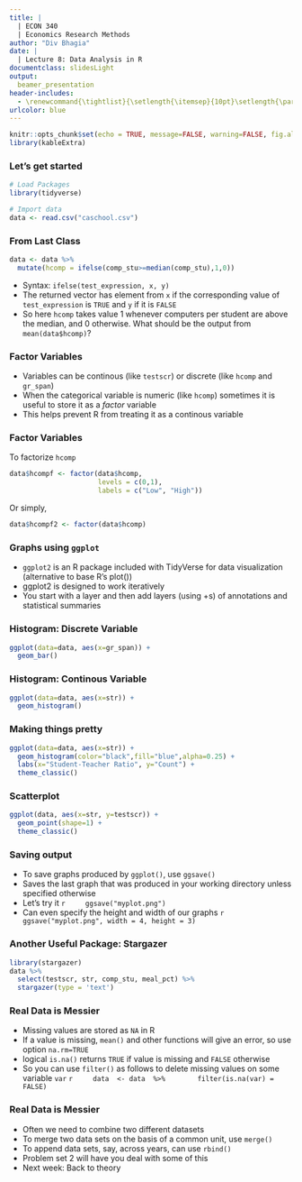 ```yaml
---
title: |
  | ECON 340  
  | Economics Research Methods
author: "Div Bhagia"
date: |
  | Lecture 8: Data Analysis in R
documentclass: slidesLight
output:
  beamer_presentation
header-includes:
  - \renewcommand{\tightlist}{\setlength{\itemsep}{10pt}\setlength{\parskip}{0pt}}
urlcolor: blue
---
```


```r
knitr::opts_chunk$set(echo = TRUE, message=FALSE, warning=FALSE, fig.align="center")
library(kableExtra)
```

### Let's get started
```r
# Load Packages
library(tidyverse)

# Import data
data <- read.csv("caschool.csv")
```

### From Last Class

```r
data <- data %>% 
  mutate(hcomp = ifelse(comp_stu>=median(comp_stu),1,0))
```

-   Syntax: `ifelse(test_expression, x, y)`
-   The returned vector has element from `x` if the corresponding value of `test_expression` is `TRUE` and `y` if it is `FALSE`
-   So here `hcomp` takes value 1 whenever computers per student are above the median, and 0 otherwise. What should be the output from `mean(data$hcomp)`?

### Factor Variables
-   Variables can be continous (like `testscr`) or discrete (like `hcomp` and `gr_span`)
-   When the categorical variable is numeric (like `hcomp`) sometimes it is useful to store it as a _factor_ variable
-   This helps prevent R from treating it as a continous variable

### Factor Variables
To factorize `hcomp`

```r
data$hcompf <- factor(data$hcomp, 
                      levels = c(0,1),
                      labels = c("Low", "High"))
```

Or simply,
```r
data$hcompf2 <- factor(data$hcomp)
```

### Graphs using `ggplot`

-   `ggplot2` is an R package included with TidyVerse for data visualization (alternative to base R's plot())
-   ggplot2 is designed to work iteratively
-   You start with a layer and then add layers (using +s) of annotations and statistical summaries

### Histogram: Discrete Variable
\vspace{-0.75em}
```r
ggplot(data=data, aes(x=gr_span)) +
  geom_bar()
```

### Histogram: Continous Variable
\vspace{-0.75em}
```r
ggplot(data=data, aes(x=str)) +
  geom_histogram()
```

### Making things pretty
\vspace{-0.75em}
```r
ggplot(data=data, aes(x=str)) +
  geom_histogram(color="black",fill="blue",alpha=0.25) +
  labs(x="Student-Teacher Ratio", y="Count") +
  theme_classic()
```

### Scatterplot
\vspace{-0.75em}
```r
ggplot(data, aes(x=str, y=testscr)) +
  geom_point(shape=1) +
  theme_classic()
```


### Saving output

- To save graphs produced by `ggplot()`, use `ggsave()`
- Saves the last graph that was produced in your working directory unless specified otherwise
- Let's try it 
    ```r
    ggsave("myplot.png")
    ```
- Can even specify the height and width of our graphs
    ```r
    ggsave("myplot.png", width = 4, height = 3)
    ```

### Another Useful Package: Stargazer
\vspace{-0.75em}
```r
library(stargazer)
data %>%
  select(testscr, str, comp_stu, meal_pct) %>%
  stargazer(type = 'text')
```


### Real Data is Messier
-   Missing values are stored as `NA` in R
-   If a value is missing, `mean()` and other functions will give an error, so use option `na.rm=TRUE`
-   logical `is.na()` returns `TRUE` if value is missing and `FALSE` otherwise
-   So you can use `filter()` as follows to delete missing values on some variable `var`
    ```r
    data  <- data  %>% 
      filter(is.na(var) = FALSE)
    ``` 


### Real Data is Messier
- Often we need to combine two different datasets 
- To merge two data sets on the basis of a common unit, use `merge()`
- To append data sets, say, across years, can use `rbind()`
- Problem set 2 will have you deal with some of this
- Next week: Back to theory
